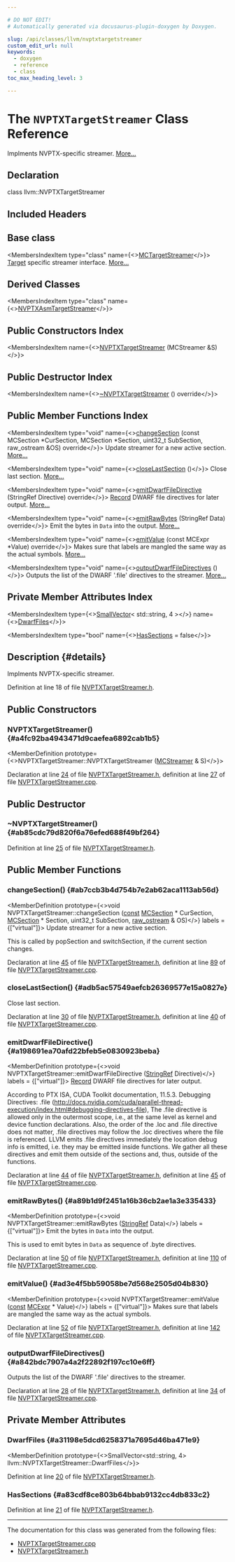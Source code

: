 ```yaml
---

# DO NOT EDIT!
# Automatically generated via docusaurus-plugin-doxygen by Doxygen.

slug: /api/classes/llvm/nvptxtargetstreamer
custom_edit_url: null
keywords:
  - doxygen
  - reference
  - class
toc_max_heading_level: 3

---
```





# The `NVPTXTargetStreamer` Class Reference

<DoxygenPage pluginConfig={pluginConfig}>

Implments NVPTX-specific streamer. <a href="#details">More...</a>

## Declaration

<CodeBlock>class llvm::NVPTXTargetStreamer</CodeBlock>

## Included Headers

<IncludesList>
<IncludesListItem
  filePath="Target/NVPTX/MCTargetDesc/NVPTXTargetStreamer.h"
  permalink="/docs/api/files/lib/lib/target/lib/target/nvptx/lib/target/nvptx/mctargetdesc/nvptxtargetstreamer-h"
  isLocal="true" />
</IncludesList>

## Base class

<MembersIndex>

<MembersIndexItem
  type="class"
  name={<><a href="/docs/api/classes/llvm/mctargetstreamer">MCTargetStreamer</a></>}>
<a href="/docs/api/classes/llvm/target">Target</a> specific streamer interface. <a href="/docs/api/classes/llvm/mctargetstreamer/#details">More...</a>
</MembersIndexItem>

</MembersIndex>

## Derived Classes

<MembersIndex>

<MembersIndexItem
  type="class"
  name={<><a href="/docs/api/classes/llvm/nvptxasmtargetstreamer">NVPTXAsmTargetStreamer</a></>}>
</MembersIndexItem>

</MembersIndex>

## Public Constructors Index

<MembersIndex>

<MembersIndexItem
  name={<><a href="#a4fc92ba4943471d9caefea6892cab1b5">NVPTXTargetStreamer</a> (MCStreamer &amp;S)</>}>
</MembersIndexItem>

</MembersIndex>

## Public Destructor Index

<MembersIndex>

<MembersIndexItem
  name={<><a href="#ab85cdc79d820f6a76efed688f49bf264">~NVPTXTargetStreamer</a> () override</>}>
</MembersIndexItem>

</MembersIndex>

## Public Member Functions Index

<MembersIndex>

<MembersIndexItem
  type="void"
  name={<><a href="#ab7ccb3b4d754b7e2ab62aca1113ab56d">changeSection</a> (const MCSection &#42;CurSection, MCSection &#42;Section, uint32&#95;t SubSection, raw&#95;ostream &amp;OS) override</>}>
Update streamer for a new active section. <a href="#ab7ccb3b4d754b7e2ab62aca1113ab56d">More...</a>
</MembersIndexItem>

<MembersIndexItem
  type="void"
  name={<><a href="#adb5ac57549aefcb26369577e15a0827e">closeLastSection</a> ()</>}>
Close last section. <a href="#adb5ac57549aefcb26369577e15a0827e">More...</a>
</MembersIndexItem>

<MembersIndexItem
  type="void"
  name={<><a href="#a198691ea70afd22bfeb5e0830923beba">emitDwarfFileDirective</a> (StringRef Directive) override</>}>
<a href="/docs/api/classes/llvm/record">Record</a> DWARF file directives for later output. <a href="#a198691ea70afd22bfeb5e0830923beba">More...</a>
</MembersIndexItem>

<MembersIndexItem
  type="void"
  name={<><a href="#a89b1d9f2451a16b36cb2ae1a3e335433">emitRawBytes</a> (StringRef Data) override</>}>
Emit the bytes in <code>Data</code> into the output. <a href="#a89b1d9f2451a16b36cb2ae1a3e335433">More...</a>
</MembersIndexItem>

<MembersIndexItem
  type="void"
  name={<><a href="#ad3e4f5bb59058be7d568e2505d04b830">emitValue</a> (const MCExpr &#42;Value) override</>}>
Makes sure that labels are mangled the same way as the actual symbols. <a href="#ad3e4f5bb59058be7d568e2505d04b830">More...</a>
</MembersIndexItem>

<MembersIndexItem
  type="void"
  name={<><a href="#a842bdc7907a4a2f22892f197cc10e6ff">outputDwarfFileDirectives</a> ()</>}>
Outputs the list of the DWARF &#39;.file&#39; directives to the streamer. <a href="#a842bdc7907a4a2f22892f197cc10e6ff">More...</a>
</MembersIndexItem>

</MembersIndex>

## Private Member Attributes Index

<MembersIndex>

<MembersIndexItem
  type={<><a href="/docs/api/classes/llvm/smallvector">SmallVector</a>&lt; std::string, 4 &gt;</>}
  name={<><a href="#a31198e5dcd6258371a7695d46ba471e9">DwarfFiles</a></>}>
</MembersIndexItem>

<MembersIndexItem
  type="bool"
  name={<><a href="#a83cdf8ce803b64bbab9132cc4db833c2">HasSections</a> = false</>}>
</MembersIndexItem>

</MembersIndex>

## Description {#details}

Implments NVPTX-specific streamer.

Definition at line 18 of file <a href="/docs/api/files/lib/lib/target/lib/target/nvptx/lib/target/nvptx/mctargetdesc/nvptxtargetstreamer-h">NVPTXTargetStreamer.h</a>.

<SectionDefinition>

## Public Constructors

### NVPTXTargetStreamer() {#a4fc92ba4943471d9caefea6892cab1b5}

<MemberDefinition
  prototype={<>NVPTXTargetStreamer::NVPTXTargetStreamer (<a href="/docs/api/classes/llvm/mcstreamer">MCStreamer</a> &amp; S)</>}>

Declaration at line <a href="/docs/api/files/lib/lib/target/lib/target/nvptx/lib/target/nvptx/mctargetdesc/nvptxtargetstreamer-h/#l00024">24</a> of file <a href="/docs/api/files/lib/lib/target/lib/target/nvptx/lib/target/nvptx/mctargetdesc/nvptxtargetstreamer-h">NVPTXTargetStreamer.h</a>, definition at line <a href="/docs/api/files/lib/lib/target/lib/target/nvptx/lib/target/nvptx/mctargetdesc/nvptxtargetstreamer-cpp/#l00027">27</a> of file <a href="/docs/api/files/lib/lib/target/lib/target/nvptx/lib/target/nvptx/mctargetdesc/nvptxtargetstreamer-cpp">NVPTXTargetStreamer.cpp</a>.
</MemberDefinition>

</SectionDefinition>

<SectionDefinition>

## Public Destructor

### ~NVPTXTargetStreamer() {#ab85cdc79d820f6a76efed688f49bf264}

<MemberDefinition
  prototype="NVPTXTargetStreamer::~NVPTXTargetStreamer ()">

Definition at line <a href="/docs/api/files/lib/lib/target/lib/target/nvptx/lib/target/nvptx/mctargetdesc/nvptxtargetstreamer-h/#l00025">25</a> of file <a href="/docs/api/files/lib/lib/target/lib/target/nvptx/lib/target/nvptx/mctargetdesc/nvptxtargetstreamer-h">NVPTXTargetStreamer.h</a>.
</MemberDefinition>

</SectionDefinition>

<SectionDefinition>

## Public Member Functions

### changeSection() {#ab7ccb3b4d754b7e2ab62aca1113ab56d}

<MemberDefinition
  prototype={<>void NVPTXTargetStreamer::changeSection (<a href="/docs/api/files/lib/lib/target/lib/target/aarch64/aarch64promoteconstant-cpp/#a90f8350fecae261c25be85d38b451bff">const</a> <a href="/docs/api/classes/llvm/mcsection">MCSection</a> &#42; CurSection, <a href="/docs/api/classes/llvm/mcsection">MCSection</a> &#42; Section, uint32&#95;t SubSection, <a href="/docs/api/classes/llvm/raw-ostream">raw&#95;ostream</a> &amp; OS)</>}
  labels = {["virtual"]}>
Update streamer for a new active section.

This is called by popSection and switchSection, if the current section changes.

Declaration at line <a href="/docs/api/files/lib/lib/target/lib/target/nvptx/lib/target/nvptx/mctargetdesc/nvptxtargetstreamer-h/#l00045">45</a> of file <a href="/docs/api/files/lib/lib/target/lib/target/nvptx/lib/target/nvptx/mctargetdesc/nvptxtargetstreamer-h">NVPTXTargetStreamer.h</a>, definition at line <a href="/docs/api/files/lib/lib/target/lib/target/nvptx/lib/target/nvptx/mctargetdesc/nvptxtargetstreamer-cpp/#l00089">89</a> of file <a href="/docs/api/files/lib/lib/target/lib/target/nvptx/lib/target/nvptx/mctargetdesc/nvptxtargetstreamer-cpp">NVPTXTargetStreamer.cpp</a>.
</MemberDefinition>

### closeLastSection() {#adb5ac57549aefcb26369577e15a0827e}

<MemberDefinition
  prototype="void NVPTXTargetStreamer::closeLastSection ()">
Close last section.

Declaration at line <a href="/docs/api/files/lib/lib/target/lib/target/nvptx/lib/target/nvptx/mctargetdesc/nvptxtargetstreamer-h/#l00030">30</a> of file <a href="/docs/api/files/lib/lib/target/lib/target/nvptx/lib/target/nvptx/mctargetdesc/nvptxtargetstreamer-h">NVPTXTargetStreamer.h</a>, definition at line <a href="/docs/api/files/lib/lib/target/lib/target/nvptx/lib/target/nvptx/mctargetdesc/nvptxtargetstreamer-cpp/#l00040">40</a> of file <a href="/docs/api/files/lib/lib/target/lib/target/nvptx/lib/target/nvptx/mctargetdesc/nvptxtargetstreamer-cpp">NVPTXTargetStreamer.cpp</a>.
</MemberDefinition>

### emitDwarfFileDirective() {#a198691ea70afd22bfeb5e0830923beba}

<MemberDefinition
  prototype={<>void NVPTXTargetStreamer::emitDwarfFileDirective (<a href="/docs/api/classes/llvm/stringref">StringRef</a> Directive)</>}
  labels = {["virtual"]}>
<a href="/docs/api/classes/llvm/record">Record</a> DWARF file directives for later output.

According to PTX ISA, CUDA Toolkit documentation, 11.5.3. Debugging Directives: .file (<a href="http://docs.nvidia.com/cuda/parallel-thread-execution/index.html#debugging-directives-file">http://docs.nvidia.com/cuda/parallel-thread-execution/index.html#debugging-directives-file</a>), The .file directive is allowed only in the outermost scope, i.e., at the same level as kernel and device function declarations. Also, the order of the .loc and .file directive does not matter, .file directives may follow the .loc directives where the file is referenced. LLVM emits .file directives immediately the location debug info is emitted, i.e. they may be emitted inside functions. We gather all these directives and emit them outside of the sections and, thus, outside of the functions.

Declaration at line <a href="/docs/api/files/lib/lib/target/lib/target/nvptx/lib/target/nvptx/mctargetdesc/nvptxtargetstreamer-h/#l00044">44</a> of file <a href="/docs/api/files/lib/lib/target/lib/target/nvptx/lib/target/nvptx/mctargetdesc/nvptxtargetstreamer-h">NVPTXTargetStreamer.h</a>, definition at line <a href="/docs/api/files/lib/lib/target/lib/target/nvptx/lib/target/nvptx/mctargetdesc/nvptxtargetstreamer-cpp/#l00045">45</a> of file <a href="/docs/api/files/lib/lib/target/lib/target/nvptx/lib/target/nvptx/mctargetdesc/nvptxtargetstreamer-cpp">NVPTXTargetStreamer.cpp</a>.
</MemberDefinition>

### emitRawBytes() {#a89b1d9f2451a16b36cb2ae1a3e335433}

<MemberDefinition
  prototype={<>void NVPTXTargetStreamer::emitRawBytes (<a href="/docs/api/classes/llvm/stringref">StringRef</a> Data)</>}
  labels = {["virtual"]}>
Emit the bytes in <code>Data</code> into the output.

This is used to emit bytes in <code>Data</code> as sequence of .byte directives.

Declaration at line <a href="/docs/api/files/lib/lib/target/lib/target/nvptx/lib/target/nvptx/mctargetdesc/nvptxtargetstreamer-h/#l00050">50</a> of file <a href="/docs/api/files/lib/lib/target/lib/target/nvptx/lib/target/nvptx/mctargetdesc/nvptxtargetstreamer-h">NVPTXTargetStreamer.h</a>, definition at line <a href="/docs/api/files/lib/lib/target/lib/target/nvptx/lib/target/nvptx/mctargetdesc/nvptxtargetstreamer-cpp/#l00110">110</a> of file <a href="/docs/api/files/lib/lib/target/lib/target/nvptx/lib/target/nvptx/mctargetdesc/nvptxtargetstreamer-cpp">NVPTXTargetStreamer.cpp</a>.
</MemberDefinition>

### emitValue() {#ad3e4f5bb59058be7d568e2505d04b830}

<MemberDefinition
  prototype={<>void NVPTXTargetStreamer::emitValue (<a href="/docs/api/files/lib/lib/target/lib/target/aarch64/aarch64promoteconstant-cpp/#a90f8350fecae261c25be85d38b451bff">const</a> <a href="/docs/api/classes/llvm/mcexpr">MCExpr</a> &#42; Value)</>}
  labels = {["virtual"]}>
Makes sure that labels are mangled the same way as the actual symbols.

Declaration at line <a href="/docs/api/files/lib/lib/target/lib/target/nvptx/lib/target/nvptx/mctargetdesc/nvptxtargetstreamer-h/#l00052">52</a> of file <a href="/docs/api/files/lib/lib/target/lib/target/nvptx/lib/target/nvptx/mctargetdesc/nvptxtargetstreamer-h">NVPTXTargetStreamer.h</a>, definition at line <a href="/docs/api/files/lib/lib/target/lib/target/nvptx/lib/target/nvptx/mctargetdesc/nvptxtargetstreamer-cpp/#l00142">142</a> of file <a href="/docs/api/files/lib/lib/target/lib/target/nvptx/lib/target/nvptx/mctargetdesc/nvptxtargetstreamer-cpp">NVPTXTargetStreamer.cpp</a>.
</MemberDefinition>

### outputDwarfFileDirectives() {#a842bdc7907a4a2f22892f197cc10e6ff}

<MemberDefinition
  prototype="void NVPTXTargetStreamer::outputDwarfFileDirectives ()">
Outputs the list of the DWARF &#39;.file&#39; directives to the streamer.

Declaration at line <a href="/docs/api/files/lib/lib/target/lib/target/nvptx/lib/target/nvptx/mctargetdesc/nvptxtargetstreamer-h/#l00028">28</a> of file <a href="/docs/api/files/lib/lib/target/lib/target/nvptx/lib/target/nvptx/mctargetdesc/nvptxtargetstreamer-h">NVPTXTargetStreamer.h</a>, definition at line <a href="/docs/api/files/lib/lib/target/lib/target/nvptx/lib/target/nvptx/mctargetdesc/nvptxtargetstreamer-cpp/#l00034">34</a> of file <a href="/docs/api/files/lib/lib/target/lib/target/nvptx/lib/target/nvptx/mctargetdesc/nvptxtargetstreamer-cpp">NVPTXTargetStreamer.cpp</a>.
</MemberDefinition>

</SectionDefinition>

<SectionDefinition>

## Private Member Attributes

### DwarfFiles {#a31198e5dcd6258371a7695d46ba471e9}

<MemberDefinition
  prototype={<>SmallVector&lt;std::string, 4&gt; llvm::NVPTXTargetStreamer::DwarfFiles</>}>

Definition at line <a href="/docs/api/files/lib/lib/target/lib/target/nvptx/lib/target/nvptx/mctargetdesc/nvptxtargetstreamer-h/#l00020">20</a> of file <a href="/docs/api/files/lib/lib/target/lib/target/nvptx/lib/target/nvptx/mctargetdesc/nvptxtargetstreamer-h">NVPTXTargetStreamer.h</a>.
</MemberDefinition>

### HasSections {#a83cdf8ce803b64bbab9132cc4db833c2}

<MemberDefinition
  prototype="bool llvm::NVPTXTargetStreamer::HasSections = false">

Definition at line <a href="/docs/api/files/lib/lib/target/lib/target/nvptx/lib/target/nvptx/mctargetdesc/nvptxtargetstreamer-h/#l00021">21</a> of file <a href="/docs/api/files/lib/lib/target/lib/target/nvptx/lib/target/nvptx/mctargetdesc/nvptxtargetstreamer-h">NVPTXTargetStreamer.h</a>.
</MemberDefinition>

</SectionDefinition>

<hr/>

The documentation for this class was generated from the following files:

<ul>
<li><a href="/docs/api/files/lib/lib/target/lib/target/nvptx/lib/target/nvptx/mctargetdesc/nvptxtargetstreamer-cpp">NVPTXTargetStreamer.cpp</a></li>
<li><a href="/docs/api/files/lib/lib/target/lib/target/nvptx/lib/target/nvptx/mctargetdesc/nvptxtargetstreamer-h">NVPTXTargetStreamer.h</a></li>
</ul>

</DoxygenPage>
